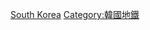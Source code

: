 {{Commons category}}
{{Category main}}
[[Category:各國輕軌|South Korea]]
[[Category:韓國地鐵|Category:韓國地鐵]]
